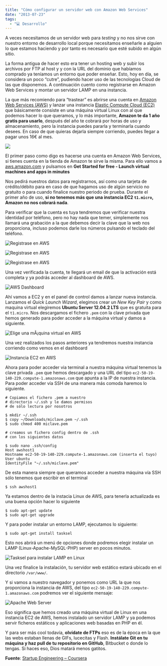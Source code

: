 ```yaml
---
title: "Cómo configurar un servidor web con Amazon Web Services"
date: "2013-07-23"
tags:
  - "💻 Desarrollo"
---
```


A veces necesitamos de un servidor web para _testing_ y no nos sirve con nuestro entorno de desarrollo local porque necesitamos enseñarle a alguien lo que estamos haciendo y por tanto es necesario que esté subido en algún sitio.

La forma antigua de hacer esto era tener un hosting web y subir los archivos por FTP al host y y con la URL del dominio que habíamos comprado ya teníamos un entorno que poder enseñar. Esto, hoy en día, se considera un poco “cutre”, pudiendo hacer uso de las tecnologías Cloud de las que disponemos. A continuación cuento como registrarse en Amazon Web Services y montar un servidor LAMP en una instancia.

La que más recomiendo para “trastear” es abrirse una cuenta en [Amazon Web Services (AWS)](http://aws.amazon.com/) y lanzar una instancia [Elastic Compute Cloud (EC2)](http://aws.amazon.com/ec2/) que básicamente consiste en una máquina virtual Linux con al que podemos hacer lo que queramos, y lo más importante, **Amazon te da 1 año gratis para usarlo**, después del año te cobrará por horas de uso y almacenamiento, pero la instancia puedes pararla y terminarla cuando desees. En caso de que quieras dejarla siempre corriendo, puedes llegar a pagar unos 16€ al mes.

![](/images/como-crear-un-servidor-web-con-amazon-web-services/amazon_com_web_services_qepgql.jpg)

El primer paso como digo es hacerse una cuenta en Amazon Web Services, si tienes cuenta en la tienda de Amazon te sirve la misma. Para ello vamos a [aws.amazon.com](http://aws.amazon.com) y pulsamos en **Get Started for free - Launch virtual machines and apps in minutes**

Nos pedirá nuestros datos para registrarnos, así como una tarjeta de crédito/débito para en caso de que hagamos uso de algún servicio no gratuito o para cuando finalice nuestro periodo de prueba. Durante el primer año de uso, **si no tenemos más que una instancia EC2 `t1.micro`, Amazon no nos cobrará nada**.

Para verificar que la cuenta es tuya tendremos que verificar nuestra identidad por teléfono, pero no hay nada que temer, simplemente nos llamará una grabación a la que debemos decir la clave que la web nos proporciona, incluso podemos darle los números pulsando el teclado del teléfono.

![Registrase en AWS](/images/como-crear-un-servidor-web-con-amazon-web-services/Screen-Shot-2013-07-25-at-16_48_30_l14vfb.png)

![Registrase en AWS](/images/como-crear-un-servidor-web-con-amazon-web-services/Screen-Shot-2013-07-25-at-16_48_42_b82pcm.png)

![Registrase en AWS](/images/como-crear-un-servidor-web-con-amazon-web-services/Screen-Shot-2013-07-25-at-16_48_52_lhkoua-1.png)

Una vez verificada la cuenta, te llegará un email de que la activación está completa y ya podrás acceder al dashboard de AWS.

![AWS Dashboard](/images/como-crear-un-servidor-web-con-amazon-web-services/Screen-Shot-2013-07-25-at-16_55_07_hdmpd1.png)

Ahí vamos a EC2 y en el panel de control damos a lanzar nueva instancia. Lanzamos el _Quick Launch Wizard_, elegimos crear un _New Key Pair_ y como maquina virtual elegiremos **Ubuntu Server 12.04.2 LTS** que es gratuita para el `t1.micro`. Nos descargamos el fichero `.pem` con la clave privada que hemos generado para poder acceder a la máquina virtual y damos a siguiente.

![Elige una mÃ¡quina virtual en AWS](/images/como-crear-un-servidor-web-con-amazon-web-services/Screen-Shot-2013-07-25-at-16_59_34_x0w3vu.png)

Una vez realizados los pasos anteriores ya tendremos nuestra instancia corriendo como vemos en el dashboard

![Instancia EC2 en AWS](/images/como-crear-un-servidor-web-con-amazon-web-services/Screen-Shot-2013-07-25-at-17_04_38_pdjo8h.png)

Ahora para poder acceder via terminal a nuestra máquina virtual tenemos la clave privada `.pem` que hemos descargado y una URL del tipo `ec2-50-19-140-229.compute-1.amazonaws.com` que apunta a la IP de nuestra instancia. Para poder acceder vía SSH de una manera más comoda haremos lo siguiente.

```shell
# Copiamos el fichero .pem a nuestro
# directorio ~/.ssh y le damos permisos
# de sólo lectura por nosotros

$ mkdir ~/.ssh
$ copy ~/Downloads/miclave.pem ~/.ssh
$ sudo chmod 400 miclave.pem

# creamos un fichero config dentro de .ssh
# con los siguientes datos

$ sudo nano .ssh/config
Host awshost1
Hostname ec2-50-19-140-229.compute-1.amazonaws.com (inserta el tuyo)
User ubuntu
IdentityFile "~/.ssh/miclave.pem"
```

De esta manera siempre que queramos acceder a nuestra máquina vía SSH sólo tenemos que escribir en el terminal

```shell
$ ssh awshost1
```

Ya estamos dentro de la instacia Linux de AWS, para tenerla actualizada es una buena opción hacer lo siguiente

```shell
$ sudo apt-get update
$ sudo apt-get upgrade
```

Y para poder instalar un entorno LAMP, ejecutamos lo siguiente:

```shell
$ sudo apt-get install tasksel
```

Esto nos abrirá un menú de opciones donde podremos elegir instalar un LAMP (Linux-Apache-MySQL-PHP) server en pocos minutos.

![Tasksel para instalar LAMP en Linux](/images/como-crear-un-servidor-web-con-amazon-web-services/Screen-Shot-2013-07-25-at-17_19_22_jhte9m.png)

Una vez finalice la instalación, tu servidor web estático estará ubicado en el directorio `/var/www/`.

Y si vamos a nuestro navegador y ponemos como URL la que nos proporciona la instancia de AWS, del tipo `ec2-50-19-140-229.compute-1.amazonaws.com` podremos ver el siguiente mensaje:

![Apache Web Server](/images/como-crear-un-servidor-web-con-amazon-web-services/Screen-Shot-2013-07-25-at-17_22_30_yfatt2.png)

Eso significa que hemos creado una máquina virtual de Linux en una instancia EC2 de AWS, hemos instalado un servidor LAMP y ya podemos servir ficheros estáticos y aplicaciones web basadas en PHP en él.

Y para ser más cool todavía, **olvídate de FTPs** eso es de la época en la que las webs estaban llenas de GIFs, lucecitas y Flash. **Instálate Git en tu máquina y haz pull de tu repositorio en GitHub**, Bitbucket o donde lo tengas. Si haces eso, Dios matará menos gatitos.

**Fuente**: [Startup Engineering – Coursera](https://class.coursera.org/startup-001)
